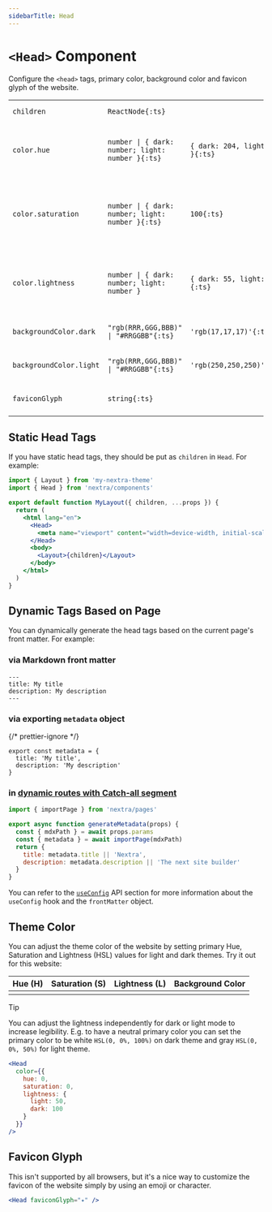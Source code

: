 ```yaml
---
sidebarTitle: Head
---
```



# `<Head>` Component

Configure the `<head>` tags, primary color, background color and favicon glyph
of the website.

|                         |                                                  |                                  |                                                      |
| ----------------------- | ------------------------------------------------ | -------------------------------- | ---------------------------------------------------- |
| `children`              | `ReactNode{:ts}`                                 |                                  | Content of `<head>`.                                 |
| `color.hue`             | `number \| { dark: number; light: number }{:ts}` | `{ dark: 204, light: 212 }{:ts}` | The hue of the primary theme color. (0 - 360)        |
| `color.saturation`      | `number \| { dark: number; light: number }{:ts}` | `100{:ts}`                       | The saturation of the primary theme color. (0 - 100) |
| `color.lightness`       | `number \| { dark: number; light: number }`      | `{ dark: 55, light: 45 }{:ts}`   | The lightness of the primary theme color. (0 - 100)  |
| `backgroundColor.dark`  | `"rgb(RRR,GGG,BBB)" \| "#RRGGBB"{:ts}`           | `'rgb(17,17,17)'{:ts}`           | Background color for light theme.                    |
| `backgroundColor.light` | `"rgb(RRR,GGG,BBB)" \| "#RRGGBB"{:ts}`           | `'rgb(250,250,250)'{:ts}`        | Background color for dark theme.                     |
| `faviconGlyph`          | `string{:ts}`                                    |                                  | The glyph to use as the favicon.                     |

## Static Head Tags

If you have static head tags, they should be put as `children` in `Head`. For
example:

```jsx filename="app/layout.jsx" {8}
import { Layout } from 'my-nextra-theme'
import { Head } from 'nextra/components'

export default function MyLayout({ children, ...props }) {
  return (
    <html lang="en">
      <Head>
        <meta name="viewport" content="width=device-width, initial-scale=1.0" />
      </Head>
      <body>
        <Layout>{children}</Layout>
      </body>
    </html>
  )
}
```

## Dynamic Tags Based on Page

You can dynamically generate the head tags based on the current page's front
matter. For example:

### via Markdown front matter

```mdx filename="my-page/page.mdx"
---
title: My title
description: My description
---
```

### via exporting `metadata` object

{/* prettier-ignore */}
```mdx filename="my-page/page.mdx"
export const metadata = {
  title: 'My title',
  description: 'My description'
}
```

### in [dynamic routes with Catch-all segment](https://nextjs.org/docs/app/building-your-application/routing/dynamic-routes#catch-all-segments)

```jsx filename="app/[[...mdxPath]]/page.jsx"
import { importPage } from 'nextra/pages'

export async function generateMetadata(props) {
  const { mdxPath } = await props.params
  const { metadata } = await importPage(mdxPath)
  return {
    title: metadata.title || 'Nextra',
    description: metadata.description || 'The next site builder'
  }
}
```

You can refer to the [`useConfig`](/docs/docs-theme/api) API section for more
information about the `useConfig` hook and the `frontMatter` object.

## Theme Color

You can adjust the theme color of the website by setting primary Hue, Saturation
and Lightness (HSL) values for light and dark themes. Try it out for this
website:

| Hue (H)                                            | Saturation (S)                                            | Lightness (L)                                             | Background Color   |
| -------------------------------------------------- | --------------------------------------------------------- | --------------------------------------------------------- | ------------------ |
| <Slider max={360} cssVar="--nextra-primary-hue" /> | <Slider max={100} cssVar="--nextra-primary-saturation" /> | <Slider max={100} cssVar="--nextra-primary-lightness"  /> | <BackgroundColor/> |

> [!TIP]
>
> You can adjust the lightness independently for dark or light mode to increase
> legibility. E.g. to have a neutral primary color you can set the primary color
> to be white `HSL(0, 0%, 100%)` on dark theme and gray `HSL(0, 0%, 50%)` for
> light theme.
>
> ```jsx filename="app/layout.jsx"
> <Head
>   color={{
>     hue: 0,
>     saturation: 0,
>     lightness: {
>       light: 50,
>       dark: 100
>     }
>   }}
> />
> ```

## Favicon Glyph

This isn't supported by all browsers, but it's a nice way to customize the
favicon of the website simply by using an emoji or character.

```jsx filename="app/layout.jsx"
<Head faviconGlyph="✦" />
```
